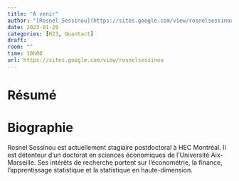 ```yaml
---
title: "À venir"
author: "[Rosnel Sessinou](https://sites.google.com/view/rosnelsessinou)"
date: 2023-01-20
categories: [H23, Quantact]
draft: 
room: ""
time: 10h00
url: https://sites.google.com/view/rosnelsessinou
---
```


# Résumé



# Biographie

Rosnel Sessinou est actuellement stagiaire postdoctoral à HEC Montréal. Il est détenteur d’un doctorat en sciences économiques de l’Université Aix-Marseille. Ses intérêts de recherche portent sur l’économétrie, la finance, l’apprentissage statistique et la statistique en haute-dimension.


